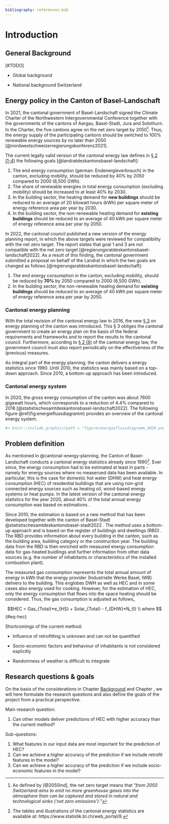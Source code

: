 ```yaml
---
bibliography: references.bib
---
```


```{=html}
<!--
This is for including Chapter 1.  Notice that it's also good practice to name your chunk.  This will help you debug potential issues as you knit.  The chunk above is called intro and the one below is called chapter1.  Feel free to change the name of the Rmd file as you wish, but don't forget to change it here from chap1.Rmd.
-->
```
```{=html}
<!--
The {#rmd-basics} text after the chapter declaration will allow us to link throughout the document back to the beginning of Chapter 1.  These labels will automatically be generated (if not specified) by changing the spaces to hyphens and capital letters to lowercase.  Look for the reference to this label at the beginning of Chapter 2.
-->
```
# Introduction {#introduction}

## General Background {#background}

\[#TODO\]

-   Global background

-   National background Switzerland

## Energy policy in the Canton of Basel-Landschaft {#cantonal-energy-planning}

In 2021, the cantonal government of Basel-Landschaft signed the Climate Charter of the Northwestern Intergovernmental Conference together with the governments of the cantons of Aargau, Basel-Stadt, Jura and Solothurn. In the Charter, the five cantons agree on the net zero target by 2050[^01-introduction-1]. Thus, the energy supply of the participating cantons should be switched to 100% renewable energy sources by no later than 2050 [@nordwestschweizerregierungskonferenz2021].

[^01-introduction-1]: As defined by [@2050ind], the net zero target means that "*from 2050 Switzerland aims to emit no more greenhouse gases into the atmosphere than can be captured and stored in natural and technological sinks ('net zero emissions').*"

The current legally valid version of the cantonal energy law defines in [§ 2 (1-4)](https://bl.clex.ch/app/de/texts_of_law/490/art/2) the following goals [@landratdeskantonsbasel-landschaft]:

1.  The end energy consumption (german: Endenergieverbrauch) in the canton, excluding mobility, should be reduced by 40% by 2050 compared to 2000 (6,500 GWh).
2.  The share of renewable energies in total energy consumption (excluding mobility) should be increased to at least 40% by 2030.
3.  In the building sector, the heating demand for **new buildings** should be reduced to an average of 20 kilowatt hours (kWh) per square meter of energy reference area per year by 2030.
4.  In the building sector, the non-renewable heating demand for **existing buildings** should be reduced to an average of 40 kWh per square meter of energy reference area per year by 2050.

In 2022, the cantonal council published a new version of the energy planning report, in which the above targets were reviewed for compatibility with the net zero target. The report states that goal 1 and 3 are not compatible with the net zero target [@regierungsratdeskantonsbasel-landschaft2022]. As a result of this finding, the cantonal government submitted a proposal on behalf of the Landrat in which the two goals are changed as follows [@regierungsratdeskantonsbasel-landschaft]:

1.  The end energy consumption in the canton, excluding mobility, should be reduced by **70%** by 2050 compared to 2000 (6,500 GWh).
2.  In the building sector, the non-renewable heating demand for **existing buildings** should be reduced to an average of 40 kWh per square meter of energy reference area per year by 2050.

### Cantonal energy planning

With the total revision of the cantonal energy law in 2016, the new [§ 3](https://bl.clex.ch/app/de/texts_of_law/490/art/3) on energy planning of the canton was introduced. This § 3 obliges the cantonal government to create an energy plan on the basis of the federal requirements and frameworks and to report the results to the cantonal council. Furthermore, according to [§ 2 (6)](https://bl.clex.ch/app/de/texts_of_law/490/art/2) of the cantonal energy law, the government council must also report periodically on the effectiveness of the (previous) measures.

As integral part of the energy planning, the canton delivers a energy statistics since 1990. Until 2010, the statistics was mainly based on a top-down approach. Since 2010, a bottom-up approach has been introduced.

### Cantonal energy system

In 2020, the gross energy consumption of the canton was about 7600 gigawatt hours, which corresponds to a reduction of 4.4% compared to 2018 [@statistischesamtdeskantonsbasel-landschaft2022]. The following figure \@ref(fig:energieflussdiagramm) provides an overview of the cantonal energy system.

```r
#> knitr::include_graphics(path = "figure/energieflussdiagramm_2020.png")
```

## Problem definition {#sec-problem-definition}

As mentioned in @cantonal-energy-planning, the Canton of Basel-Landschaft conducts a cantonal energy statistics already since 1990[^01-introduction-2]. Ever since, the energy consumption had to be estimated at least in parts - namely for energy sources where no measerued data has been available. In particular, this is the case for domestic hot water (DHW) and heat energy consumption (HEC) of residential buildings that are using non-grid connected energy sources such as heating oil, wood-based energy systems or heat pumps. In the latest version of the cantonal energy statistics for the year 2020, about 40% of the total annual energy consumption was based on estimations <!--# to be verified -->.

[^01-introduction-2]: The tables and illustrations of the cantonal energy statistics are available at: https://www.statistik.bl.ch/web_portal/8.

Since 2010, the estimation is based on a new method that has been developed together with the canton of Basel-Stadt @statistischesamtdeskantonsbasel-stadt2022 . The method uses a bottom-up approach and is based on the register of buildings and dwellings (RBD) <!--# Add footnote about difference between federal RBD and cantonal RBD -->. The RBD provides information about every building in the canton, such as the building area, building category or the construction year. The building data from the RBD is then enriched with measured energy consumption data for gas-heated buidlings and further information from other data sources (e.g. the number of inhabitants or characteristics of the installed combustion plant).

The measured gas consumption represents the total annual amount of energy in kWh that the energy provider (Industrielle Werke Basel, IWB) delivers to the building. This englobes DWH as well as HEC and in some cases also energy used for cooking. However, for the estimation of HEC, only the energy consumption that flows into the space heating should be considered. Thus, the gas consumption is adjusted as follows\_

$$HEC = Gas_{Total}*e_{HS} + Solar_{Total} - f_{DHW}*N_{I} \\ 
 where $$ {#eq-hec}

```{=tex}
\begin{flalign}
where
Gas_{Total} = Total \ gas \ consumption \ in \ kWh « as  \ measured  \ by  \ IWB, \\
Solar_{Total} = Estimated \ solar \ production \ in \ kWh \\ 
f_{DHW} = Constant \ estimated \ factor \ of \ DWH \ per \ person \ and \ year \ (850 kWh)\\
N_{I} = Number \ of \ inhabitants\\
\end{flalign}
```
Shortcomings of the current method:

-   Influence of retrofitting is unknown and can not be quantified

-   Socio-economic factors and behaviour of inhabitants is not considered explicitly

-   Randomness of weather is difficult to integrate

## Research questions & goals {#Research-Questions-Goals}

On the basis of the considerations in Chapter [Background](#background) and Chapter , we will here formulate the research questions and also define the goals of the project from a practical perspective.

Main research question:

1.  Can other models deliver predictions of HEC with higher accuracy than the current method?

Sub-questions:

1.  What features in our input data are most important for the prediction of HEC?
2.  Can we achieve a higher accuracy of the prediction if we include retrofit features in the model?
3.  Can we achieve a higher accuracy of the prediction if we include socio-economic features in the model?
